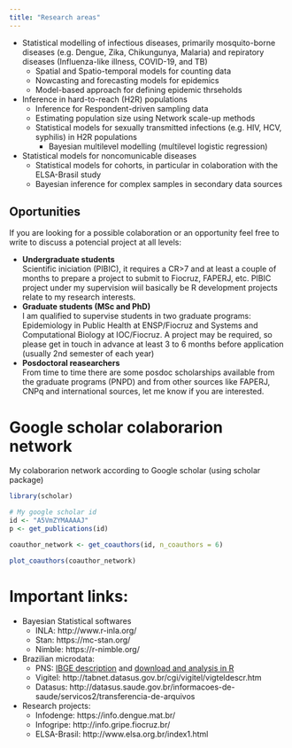 ```yaml
---
title: "Research areas"
---
```



- Statistical modelling of infectious diseases, primarily mosquito-borne diseases (e.g. Dengue, Zika, Chikungunya, Malaria) and repiratory diseases (Influenza-like illness, COVID-19, and TB)
    - Spatial and Spatio-temporal models for counting data
    - Nowcasting and forecasting models for epidemics
    - Model-based approach for defining epidemic thrseholds
- Inference in hard-to-reach (H2R) populations
    - Inference for Respondent-driven sampling data
    - Estimating population size using Network scale-up methods
    - Statistical models for sexually transmitted infections (e.g. HIV, HCV, syphilis) in H2R populations
        - Bayesian multilevel modelling (multilevel logistic regression)
- Statistical models for noncomunicable diseases
    - Statistical models for cohorts, in particular in colaboration with the ELSA-Brasil study
    - Bayesian inference for complex samples in secondary data sources 


## Oportunities

If you are looking for a possible colaboration or an opportunity feel free to write to discuss a potencial project at all levels:

- **Undergraduate students** <br> Scientific iniciation (PIBIC), it requires a CR>7 and at least a couple of months to prepare a project to submit to Fiocruz, FAPERJ, etc. PIBIC project under my supervision wiil basically be R development projects relate to my research interests.
- **Graduate students (MSc and PhD)** <br> I am qualified to supervise students in two graduate programs: Epidemiology in Public Health at ENSP/Fiocruz and Systems and Computational Biology at IOC/Fiocruz. A project may be required, so please get in touch in advance at least 3 to 6 months before application (usually 2nd semester of each year)
- **Posdoctoral reasearchers** <br> From time to time there are some posdoc scholarships available from the graduate programs (PNPD) and from other sources like FAPERJ, CNPq and international sources, let me know if you are interested.



# Google scholar colaborarion network

My colaborarion network according to Google scholar (using scholar package)

```r
library(scholar)

# My google scholar id
id <- "A5VmZYMAAAAJ"
p <- get_publications(id)

coauthor_network <- get_coauthors(id, n_coauthors = 6)

plot_coauthors(coauthor_network)
```

# Important links:

- Bayesian Statistical softwares
    - INLA: http://www.r-inla.org/
    - Stan: https://mc-stan.org/
    - Nimble: https://r-nimble.org/
- Brazilian microdata:
    - PNS: [IBGE description](https://www.ibge.gov.br/estatisticas/sociais/saude/9160-pesquisa-nacional-de-saude.html?edicao=9161&t=sobre) and [download and analysis in R](http://asdfree.com/pesquisa-nacional-de-saude-pns.html)
    - Vigitel: http://tabnet.datasus.gov.br/cgi/vigitel/vigteldescr.htm
    - Datasus: http://datasus.saude.gov.br/informacoes-de-saude/servicos2/transferencia-de-arquivos
- Research projects:
    - Infodenge: https://info.dengue.mat.br/
    - Infogripe: http://info.gripe.fiocruz.br/
    - ELSA-Brasil: http://www.elsa.org.br/index1.html